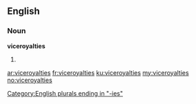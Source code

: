==English==

===Noun===
'''viceroyalties'''

# {{plural of|[[viceroyalty]]}}

[[Category:English plurals ending in "-ies"]]

[[ar:viceroyalties]]
[[fr:viceroyalties]]
[[ku:viceroyalties]]
[[my:viceroyalties]]
[[no:viceroyalties]]
